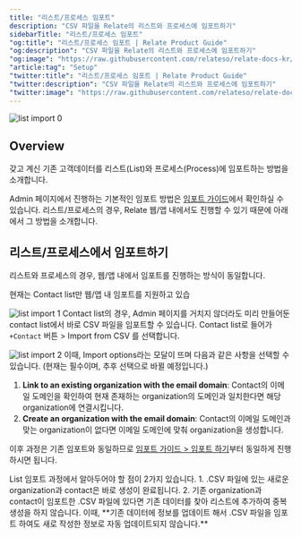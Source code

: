 ```yaml
---
title: "리스트/프로세스 임포트"
description: "CSV 파일을 Relate의 리스트와 프로세스에 임포트하기"
sidebarTitle: "리스트/프로세스 임포트"
"og:title": "리스트/프로세스 임포트 | Relate Product Guide"
"og:description": "CSV 파일을 Relate의 리스트와 프로세스에 임포트하기"
"og:image": "https://raw.githubusercontent.com/relateso/relate-docs-kr/main/docs/images/setup/list-import-main.png"
"article:tag": "Setup"
"twitter:title": "리스트/프로세스 임포트 | Relate Product Guide"
"twitter:description": "CSV 파일을 Relate의 리스트와 프로세스에 임포트하기"
"twitter:image": "https://raw.githubusercontent.com/relateso/relate-docs-kr/main/docs/images/setup/list-import-main.png"
---
```

![list import 0](/images/setup/list-import-main.png)

## Overview
갖고 계신 기존 고객데이터를 리스트(List)와 프로세스(Process)에 임포트하는 방법을 소개합니다.

Admin 페이지에서 진행하는 기본적인 임포트 방법은 [임포트 가이드](/setup/import)에서 확인하실 수 있습니다.
리스트/프로세스의 경우, Relate 웹/앱 내에서도 진행할 수 있기 때문에 아래에서 그 방법을 소개합니다.

## 리스트/프로세스에서 임포트하기
리스트와 프로세스의 경우, 웹/앱 내에서 임포트를 진행하는 방식이 동일합니다.

현재는 Contact list만 웹/앱 내 임포트를 지원하고 있습

![list import 1](/images/setup/import-list-csv.png)
Contact list의 경우, Admin 페이지를 거치지 않더라도 미리 만들어둔 contact list에서 바로 CSV 파일을 임포트할 수 있습니다.
Contact list로 들어가 `+Contact` 버튼 > Import from CSV 를 선택합니다.

![list import 2](/images/setup/import-list-options.png)
이때, Import options라는 모달이 뜨며 다음과 같은 사항을 선택할 수 있습니다. (현재는 필수이며, 추후 선택으로 바뀔 예정입니다.)
1. **Link to an existing organization with the email domain**: Contact의 이메일 도메인을 확인하여 현재 존재하는 organization의 도메인과 일치한다면 해당 organization에 연결시킵니다.
2. **Create an organization with the email domain**: Contact의 이메일 도메인과 맞는 organization이 없다면 이메일 도메인에 맞춰 organization을 생성합니다.

이후 과정은 기존 임포트와 동일하므로 [임포트 가이드 > 임포트 하기](/setup/import#import)부터 동일하게 진행하시면 됩니다.

<Tip>
List 임포트 과정에서 알아두어야 할 점이 2가지 있습니다.
1. .CSV 파일에 있는 새로운 organization과 contact은 바로 생성이 완료됩니다.
2. 기존 organization과 contact이 임포트한 .CSV 파일에 있다면 기존 데이터를 찾아 리스트에 추가하여 중복 생성을 하지 않습니다.
이때, **기존 데이터에 정보를 업데이트 해서 .CSV 파일을 임포트 하여도 새로 작성한 정보로 자동 업데이트되지 않습니다.**
</Tip>